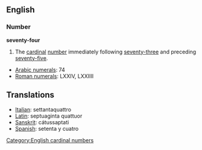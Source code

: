 == English ==
=== Number ===
'''seventy-four'''

#The [[cardinal]] [[number]] immediately following [[seventy-three]] and preceding [[seventy-five]].

*[[w:Arabic Numerals|Arabic numerals]]: 74
*[[w:Roman numerals|Roman numerals]]: LXXIV, LXXIIII

==Translations==
*[[Italian]]: settantaquattro
*[[Latin]]: septuaginta quattuor
*[[Sanskrit]]: cátussaptati 
*[[Spanish]]: setenta y cuatro

[[Category:English cardinal numbers]]